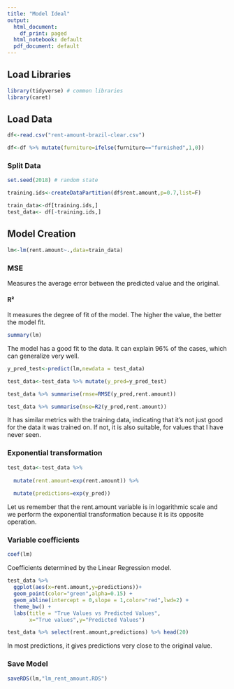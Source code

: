 ---
title: "Model Ideal"
output:
  html_document:
    df_print: paged
  html_notebook: default
  pdf_document: default
---

## **Load Libraries**



```{r message=FALSE, warning=FALSE}
library(tidyverse) # common libraries
library(caret)
```



## **Load Data**



```{r message=FALSE, warning=FALSE}
df<-read.csv("rent-amount-brazil-clear.csv")
```








```{r}
df<-df %>% mutate(furniture=ifelse(furniture=="furnished",1,0))
```





### **Split Data**


```{r message=FALSE, warning=FALSE}
set.seed(2018) # random state

training.ids<-createDataPartition(df$rent.amount,p=0.7,list=F)

train_data<-df[training.ids,]
test_data<- df[-training.ids,]
```



## **Model Creation**


```{r}
lm<-lm(rent.amount~.,data=train_data)
```


### **MSE**



Measures the average error between the predicted value and the original.


#### **R²**



It measures the degree of fit of the model. The higher the value, the better the model fit.




```{r}
summary(lm)
```

The model has a good fit to the data. It can explain 96% of the cases, which can generalize very well.


```{r}
y_pred_test<-predict(lm,newdata = test_data)
```

```{r}
test_data<-test_data %>% mutate(y_pred=y_pred_test)
```







```{r}
test_data %>% summarise(rmse=RMSE(y_pred,rent.amount))
```





```{r}
test_data %>% summarise(mse=R2(y_pred,rent.amount))
```



It has similar metrics with the training data, indicating that it's not just good for the data it was trained on. If not, it is also suitable, for values that I have never seen.



### **Exponential transformation**



```{r}
test_data<-test_data %>%
  
  mutate(rent.amount=exp(rent.amount)) %>%
  
  mutate(predictions=exp(y_pred))
```



Let us remember that the rent.amount variable is in logarithmic scale and we perform the exponential transformation because it is its opposite operation.

### **Variable coefficients**



```{r}
coef(lm)
```


Coefficients determined by the Linear Regression model.



```{r}
test_data %>% 
  ggplot(aes(x=rent.amount,y=predictions))+
  geom_point(color="green",alpha=0.15) +
  geom_abline(intercept = 0,slope = 1,color="red",lwd=2) +
  theme_bw() +
  labs(title = "True Values vs Predicted Values",
       x="True values",y="Predicted Values")
```

```{r}
test_data %>% select(rent.amount,predictions) %>% head(20)
```


In most predictions, it gives predictions very close to the original value.



### **Save Model**

```{r}
saveRDS(lm,"lm_rent_amount.RDS")
```
